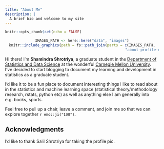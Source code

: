 ```yaml
---
title: "About Me"
description: |
  A brief bio and welcome to my site
---
```


```r
knitr::opts_chunk$set(echo = FALSE)
```

<center>
```r
IMAGES_PATH <- here::here("data", "images")
knitr::include_graphics(path = fs::path_join(parts = c(IMAGES_PATH,
                                                       "about-profile-circular-scaled-75.png")))
```
</center>

Hi there! I’m **Shamindra Shrotriya**, a graduate student in the [Department of
Statistics and Data Science](http://www.stat.cmu.edu/){target="_blank"} at the
wonderful [Carnegie Mellon University](https://www.cmu.edu/){target="_blank"}.
I’ve decided to start blogging to document my learning and development in
statistics as a graduate student.

I’d like it to be a fun place to document interesting things I like to read
about in the statistics and machine learning space (statistical
theory/methodology research, rstats, python etc) as well as anything else I am
generally into e.g. books, sports.

Feel free to pull up a chair, leave a comment, and join me so that we can
explore together `r emo::ji("100")`.

<!-- Add icon library --> <link rel="stylesheet"
href="https://cdnjs.cloudflare.com/ajax/libs/font-awesome/4.7.0/css/font-awesome.min.css">

<!-- Add font awesome icons --> <p style="text-align: center;">
    <a href="https://twitter.com/shamindraas" target="_blank" class="fa fa-twitter" style="font-size:36px;"></a>
    <a href="https://www.linkedin.com/in/shamindras/" target="_blank" class="fa fa-linkedin-square" style="font-size:46px;"></a>
    <a href="https://github.com/shamindras" target="_blank" class="fa fa-github"  style="font-size:36px;"></a>
</p>

## Acknowledgments {.appendix}

I'd like to thank Salil Shrotriya for taking the profile pic.
